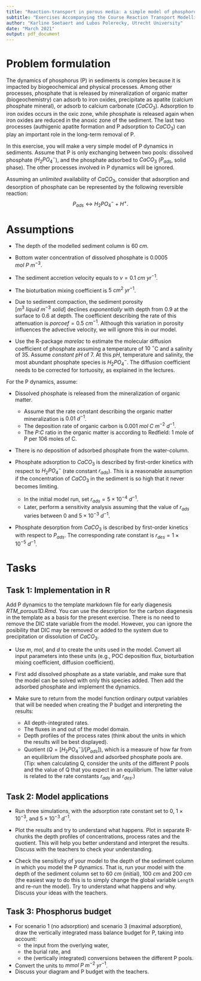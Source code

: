 ```yaml
---
title: "Reaction-transport in porous media: a simple model of phosphorus cycling in marine sediments"
subtitle: "Exercises Accompanying the Course Reaction Transport Modelling in the Hydrosphere"
author: "Karline Soetaert and Lubos Polerecky, Utrecht University"
date: "March 2021"
output: pdf_document
---
```


# Problem formulation

The dynamics of phosphorus (P) in sediments is complex because it is impacted by biogeochemical and physical processes. Among other processes, phosphate that is released by mineralization of organic matter (biogeochemistry) can adsorb to iron oxides, precipitate as apatite (calcium phosphate mineral), or adsorb to calcium carbonate ($CaCO_3$). Adsorption to iron oxides occurs in the oxic zone, while phosphate is released again when iron oxides are reduced in the anoxic zone of the sediment. The last two processes (authigenic apatite formation and P adsorption to $CaCO_3$) can play an important role in the long-term removal of P. 

In this exercise, you will make a very simple model of P dynamics in sediments. Assume that P is only exchanging between two pools: dissolved phosphate\footnote{Dissolved phosphate has four species: $H_3PO_4$, $H_2PO_4^-$, $HPO_4^{2-}$ and $PO_4^{3-}$. The speciation depends on pH. At ambient pH, temperature and salinity assumed in this exercise, $H_2PO_4^-$ is the dominant species.} ($H_2PO_4^{-}$), and the phosphate adsorbed to $CaCO_3$ ($P_{ads}$, solid phase). The other processes involved in P dynamics will be ignored. 

Assuming an *unlimited* availability of $CaCO_3$, consider that adsorption and desorption of phosphate can be represented by the following reversible reaction:
$$P_{ads} \leftrightarrow H_2 PO_4^{-} + H^+.$$

# Assumptions

* The depth of the modelled sediment column is $60~cm$.
* Bottom water concentration of dissolved phosphate is 0.0005 $mol~P~m^{-3}$. 
* The sediment accretion velocity equals to $v=0.1~cm~yr^{-1}$. 
* The bioturbation mixing coefficient is $5~cm^2~yr^{-1}$. 
* Due to sediment compaction, the sediment porosity $[m^3~liquid~m^{-3}~solid]$ declines *exponentially* with depth from 0.9 at the surface to 0.6 at depth. The coefficient describing the rate of this attenuation is $porcoef = 0.5~cm^{-1}$. Although this variation in porosity influences the advective velocity, we will ignore this in our model.

* Use the R-package *marelac* to estimate the molecular diffusion coefficient of phosphate assuming a temperature of $10~^\circ$C and a salinity of 35. Assume *constant* $pH$ of 7. At this $pH$, temperature and salinity, the most abundant phosphate species is $H_2PO_4^{-}$. The diffusion coefficient needs to be corrected for tortuosity, as explained in the lectures.

For the P dynamics, assume:

* Dissolved phosphate is released from the mineralization of organic matter.
   - Assume that the rate constant describing the organic matter mineralization is $0.01~d^{-1}$. 
   - The deposition rate of organic carbon is $0.001~mol~C~m^{-2}~d^{-1}$. 
   - The *P:C* ratio in the organic matter is according to Redfield: 1 mole of P per 106 moles of C.

* There is no deposition of adsorbed phosphate from the water-column.

* Phosphate adsorption to $CaCO_3$ is described by first-order kinetics with respect to $H_2PO_4^{-}$ (rate constant $r_{ads}$). This is a reasonable assumption if the concentration of $CaCO_3$ in the sediment is so high that it never becomes limiting. 
   - In the initial model run, set $r_{ads} = 5\times 10^{-4}~d^{-1}$.
   - Later, perform a sensitivity analysis assuming that the value of $r_{ads}$ varies between 0 and $5\times 10^{-3}~d^{-1}$. 

* Phosphate desorption from $CaCO_3$ is described by first-order kinetics with respect to $P_{ads}$. The corresponding rate constant is $r_{des} = 1\times 10^{-5}~d^{-1}$. 

# Tasks

## Task 1: Implementation in R

Add P dynamics to the template markdown file for early diagenesis *RTM_porous1D.Rmd*.\footnote{You can obtain this file from Rstudio: File $\rightarrow$ new File $\rightarrow$ Rmarkdown $\rightarrow$ from template $\rightarrow$ RTM\_porous1D. Save this file under a different name. Do not forget to change the heading of this file.} You can use the description for the carbon diagenesis in the template as a basis for the present exercise. There is no need to remove the DIC state variable from the model. However, you can ignore the posibility that DIC may be removed or added to the system due to precipitation or dissolution of $CaCO_3$.

* Use *m*, *mol*, and *d* to create the units used in the model. Convert all input parameters into these units (e.g., POC deposition flux, bioturbation mixing coefficient, diffusion coefficient). 

* First add dissolved phosphate as a state variable, and make sure that the model can be solved with only this species added. Then add the adsorbed phosphate and implement the dynamics.

* Make sure to return from the model function ordinary output variables that will be needed when creating the P budget and interpreting the results:
   - All depth-integrated rates.
   - The fluxes in and out of the model domain.
   - Depth profiles of the process rates (think about the units in which the results will be best displayed).
   - Quotient ($Q=[H_2 PO_4^{-}]/[P_{ads}]$), which is a measure of how far from an equilibrium the dissolved and adsorbed phosphate pools are. (Tip: when calculating Q, consider the units of the different P pools and the value of Q that you expect in an equilibrium. The latter value is related to the rate constants $r_{ads}$ and $r_{des}$.)

## Task 2: Model applications

* Run three simulations, with the adsorption rate constant set to 0, $1\times 10^{-3}$, and $5\times 10^{-3}~d^{-1}$.

* Plot the results and try to understand what happens. Plot in separate R-chunks the depth profiles of concentrations, process rates and the quotient. This will help you better understand and interpret the results. Discuss with the teachers to check your understanding.

* Check the sensitivity of your model to the depth of the sediment column in which you model the P dynamics. That is, run your model with the depth of the sediment column set to $60~cm$ (initial), $100~cm$ and $200~cm$ (the easiest way to do this is to simply change the global variable ``Length`` and re-run the model). Try to understand what happens and why. Discuss your ideas with the teachers.

## Task 3: Phosphorus budget

* For scenario 1 (no adsorption) and scenario 3 (maximal adsorption), draw the vertically integrated mass balance budget for P, taking into account:
   - the input from the overlying water, 
   - the burial rate, and 
   - the (vertically integrated) conversions between the different P pools. 
* Convert the units to $mmol~P~m^{-2}~yr^{-1}$.
* Discuss your diagram and P budget with the teachers.
